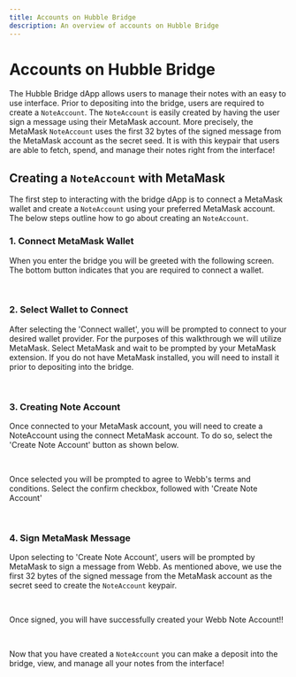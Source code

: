```yaml
---
title: Accounts on Hubble Bridge
description: An overview of accounts on Hubble Bridge
---
```



# Accounts on Hubble Bridge

The Hubble Bridge dApp allows users to manage their notes with an easy to use interface. Prior to depositing
into the bridge, users are required to create a `NoteAccount`. The `NoteAccount` is easily created by having the user
sign a message using their MetaMask account. More precisely, the MetaMask `NoteAccount` uses the first 32 bytes of the signed message
from the MetaMask account as the secret seed. It is with this keypair that users are able to fetch, spend, and manage their
notes right from the interface!

## Creating a `NoteAccount` with MetaMask

The first step to interacting with the bridge dApp is to connect a MetaMask wallet and create a `NoteAccount` using your preferred
MetaMask account. The below steps outline how to go about creating an `NoteAccount`.

### **1. Connect MetaMask Wallet**

When you enter the bridge you will be greeted with the following screen. The bottom button indicates that you are required to
connect a wallet.

<br/>

<ConnectWallet />

### **2. Select Wallet to Connect**

After selecting the 'Connect wallet', you will be prompted to connect to your desired wallet provider.
For the purposes of this walkthrough we will utilize MetaMask. Select MetaMask and wait to be prompted
by your MetaMask extension. If you do not have MetaMask installed, you will need to install it prior to
depositing into the bridge.

<br />

<WalletComponent />

### **3. Creating Note Account**

Once connected to your MetaMask account, you will need to create a NoteAccount using the connect MetaMask account.
To do so, select the 'Create Note Account' button as shown below.

<br />

<CreateNoteAccount />

Once selected you will be prompted to agree to Webb's terms and conditions. Select the confirm checkbox, followed with
'Create Note Account'

<br />

<CreateNoteAccountPrompt />

### **4. Sign MetaMask Message**

Upon selecting to 'Create Note Account', users will be prompted by MetaMask to sign a message from Webb. As mentioned above,
we use the first 32 bytes of the signed message from the MetaMask account as the secret seed to create the `NoteAccount` keypair.

<br />

<SignatureRequestPrompt />

Once signed, you will have successfully created your Webb Note Account!!

<br/>

<AccountCongrats />

Now that you have created a `NoteAccount` you can make a deposit into the bridge, view, and manage all your notes from the interface!
